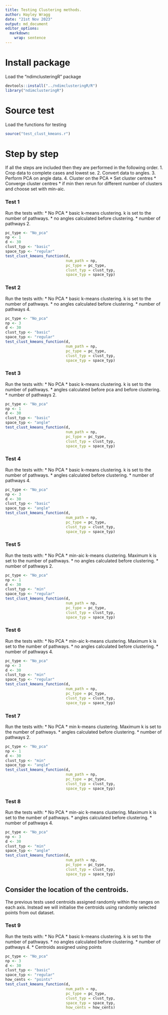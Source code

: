 ```yaml
---
title: Testing Clustering methods.
author: Hayley Wragg
date: "21st Nov 2023"
output: md_document
editor_options: 
  markdown: 
    wrap: sentence
---
```

# Install package

Load the "ndimclusteringR" package

```r
devtools::install("../ndimclusteringR/R")
library("ndimclusteringR")
```
# Source test
Load the functions for testing

```r
source("test_clust_kmeans.r")
```

# Step by step

If all the steps are included then they are performed in the following order.
1.
Crop data to complete cases and lowest se.
2.
Convert data to angles.
3.
Perform PCA on angle data.
4.
Cluster on the PCA \* Set cluster centres \* Converge cluster centres \* if min then rerun for different number of clusters and choose set with min-aic.

### Test 1

Run the tests with: \* No PCA \* basic k-means clustering.
k is set to the number of pathways.
\* no angles calculated before clustering.
\* number of pathways 2.

```r
pc_type <- "No_pca"
np <- 1
d <- 30
clust_typ <- "basic"
space_typ <- "regular"
test_clust_kmeans_function(d,
                           num_path = np,
                           pc_type = pc_type,
                           clust_typ = clust_typ,
                           space_typ = space_typ)
```

### Test 2

Run the tests with: \* No PCA \* basic k-means clustering.
k is set to the number of pathways.
\* no angles calculated before clustering.
\* number of pathways 4.

```r
pc_type <- "No_pca"
np <- 3
d <- 30
clust_typ <- "basic"
space_typ <- "regular"
test_clust_kmeans_function(d,
                           num_path = np,
                           pc_type = pc_type,
                           clust_typ = clust_typ,
                           space_typ = space_typ)
```

### Test 3

Run the tests with: \* No PCA \* basic k-means clustering.
k is set to the number of pathways.
\* angles calculated before pca and before clustering.
\* number of pathways 2.

```r
pc_type <- "No_pca"
np <- 1
d <- 30
clust_typ <- "basic"
space_typ <- "angle"
test_clust_kmeans_function(d,
                           num_path = np,
                           pc_type = pc_type,
                           clust_typ = clust_typ,
                           space_typ = space_typ)
```

### Test 4

Run the tests with: \* No PCA \* basic k-means clustering.
k is set to the number of pathways.
\* angles calculated before clustering.
\* number of pathways 4.

```r
pc_type <- "No_pca"
np <- 3
d <- 30
clust_typ <- "basic"
space_typ <- "angle"
test_clust_kmeans_function(d,
                           num_path = np,
                           pc_type = pc_type,
                           clust_typ = clust_typ,
                           space_typ = space_typ)
```

### Test 5

Run the tests with: \* No PCA \* min-aic k-means clustering.
Maximum k is set to the number of pathways.
\* no angles calculated before clustering.
\* number of pathways 2.

```r
pc_type <- "No_pca"
np <- 1
d <- 30
clust_typ <- "min"
space_typ <- "regular"
test_clust_kmeans_function(d,
                           num_path = np,
                           pc_type = pc_type,
                           clust_typ = clust_typ,
                           space_typ = space_typ)
```

### Test 6

Run the tests with: \* No PCA \* min-aic k-means clustering.
Maximum k is set to the number of pathways.
\* no angles calculated before clustering.
\* number of pathways 4.

```r
pc_type <- "No_pca"
np <- 3
d <- 30
clust_typ <- "min"
space_typ <- "regular"
test_clust_kmeans_function(d,
                           num_path = np,
                           pc_type = pc_type,
                           clust_typ = clust_typ,
                           space_typ = space_typ)
```

### Test 7

Run the tests with: \* No PCA \* min k-means clustering.
Maximum k is set to the number of pathways.
\* angles calculated before clustering.
\* number of pathways 2.

```r
pc_type <- "No_pca"
np <- 1
d <- 30
clust_typ <- "min"
space_typ <- "angle"
test_clust_kmeans_function(d,
                           num_path = np,
                           pc_type = pc_type,
                           clust_typ = clust_typ,
                           space_typ = space_typ)
```

### Test 8

Run the tests with: \* No PCA \* min-aic k-means clustering.
Maximum k is set to the number of pathways.
\* angles calculated before clustering.
\* number of pathways 4.

```r
pc_type <- "No_pca"
np <- 3
d <- 30
clust_typ <- "min"
space_typ <- "angle"
test_clust_kmeans_function(d,
                           num_path = np,
                           pc_type = pc_type,
                           clust_typ = clust_typ,
                           space_typ = space_typ)
```

## Consider the location of the centroids.

The previous tests used centroids assigned randomly within the ranges on each axis.
Instead we will initialise the centroids using randomly selected points from out dataset.

### Test 9

Run the tests with: \* No PCA \* basic k-means clustering.
k is set to the number of pathways.
\* no angles calculated before clustering.
\* number of pathways 4.
\* Centroids assigned using points

```r
pc_type <- "No_pca"
np <- 3
d <- 30
clust_typ <- "basic"
space_typ <- "regular"
how_cents <- "points"
test_clust_kmeans_function(d,
                           num_path = np,
                           pc_type = pc_type,
                           clust_typ = clust_typ,
                           space_typ = space_typ,
                           how_cents = how_cents)
```
